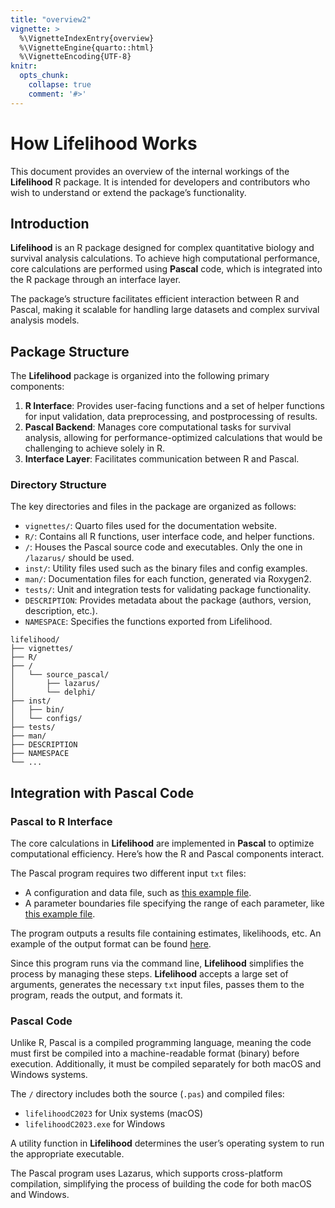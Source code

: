 ```yaml
---
title: "overview2"
vignette: >
  %\VignetteIndexEntry{overview}
  %\VignetteEngine{quarto::html}
  %\VignetteEncoding{UTF-8}
knitr:
  opts_chunk:
    collapse: true
    comment: '#>'
---
```


# How Lifelihood Works

This document provides an overview of the internal workings of the **Lifelihood** R package. It is intended for developers and contributors who wish to understand or extend the package's functionality.

## Introduction

**Lifelihood** is an R package designed for complex quantitative biology and survival analysis calculations. To achieve high computational performance, core calculations are performed using **Pascal** code, which is integrated into the R package through an interface layer.

The package’s structure facilitates efficient interaction between R and Pascal, making it scalable for handling large datasets and complex survival analysis models.

## Package Structure

The **Lifelihood** package is organized into the following primary components:

1. **R Interface**: Provides user-facing functions and a set of helper functions for input validation, data preprocessing, and postprocessing of results.
2. **Pascal Backend**: Manages core computational tasks for survival analysis, allowing for performance-optimized calculations that would be challenging to achieve solely in R.
3. **Interface Layer**: Facilitates communication between R and Pascal.

### Directory Structure

The key directories and files in the package are organized as follows:

- `vignettes/`: Quarto files used for the documentation website.
- `R/`: Contains all R functions, user interface code, and helper functions.
- `/`: Houses the Pascal source code and executables. Only the one in `/lazarus/` should be used.
- `inst/`: Utility files used such as the binary files and config examples.
- `man/`: Documentation files for each function, generated via Roxygen2.
- `tests/`: Unit and integration tests for validating package functionality.
- `DESCRIPTION`: Provides metadata about the package (authors, version, description, etc.).
- `NAMESPACE`: Specifies the functions exported from Lifelihood.

```
lifelihood/
├── vignettes/
├── R/
├── /
│   └── source_pascal/
│       ├── lazarus/
│       └── delphi/
├── inst/
│   ├── bin/
│   └── configs/
├── tests/
├── man/
├── DESCRIPTION
├── NAMESPACE
└── ...
```

## Integration with Pascal Code

### Pascal to R Interface

The core calculations in **Lifelihood** are implemented in **Pascal** to optimize computational efficiency. Here’s how the R and Pascal components interact.

The Pascal program requires two different input `txt` files:

- A configuration and data file, such as [this example file](https://github.com/nrode/Lifelihood/blob/main/data/raw_data/DataLenski/DataLenski_gam_gam_gam__Rep1.txt).
- A parameter boundaries file specifying the range of each parameter, like [this example file](https://github.com/nrode/Lifelihood/blob/main/data/custom.txt).

The program outputs a results file containing estimates, likelihoods, etc. An example of the output format can be found [here](https://github.com/nrode/Lifelihood/blob/main/data/raw_data/DataLenski/DataLenski_gam_gam_gam__Rep1.out).

Since this program runs via the command line, **Lifelihood** simplifies the process by managing these steps. **Lifelihood** accepts a large set of arguments, generates the necessary `txt` input files, passes them to the program, reads the output, and formats it.

### Pascal Code

Unlike R, Pascal is a compiled programming language, meaning the code must first be compiled into a machine-readable format (binary) before execution. Additionally, it must be compiled separately for both macOS and Windows systems.

The `/` directory includes both the source (`.pas`) and compiled files:

- `lifelihoodC2023` for Unix systems (macOS)
- `lifelihoodC2023.exe` for Windows

A utility function in **Lifelihood** determines the user’s operating system to run the appropriate executable.

The Pascal program uses Lazarus, which supports cross-platform compilation, simplifying the process of building the code for both macOS and Windows.
